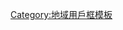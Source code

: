 {{Userbox
  |border-c = #000000
  |border-s = 1
  |id-c     = #FFFFFF
  |id-s     = 12
  |id-fc    = #000000
  |info-c   = #ce1126
  |info-s   = 9
  |info-fc  = #000000
  |id       = <center>[[File:Flag_of_Guyana.svg|60px]]</center>
  |info     = 這個用戶居住于[[蓋亞那]]
}}
<noinclude>[[Category:地域用戶框模板]]</noinclude>